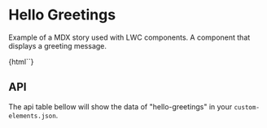 
<Meta title="Docs/Greetings" />

# Hello Greetings

Example of a MDX story used with LWC components.
A component that displays a greeting message.

<Preview withToolbar>
  <Story name="Simple Documentation" height="60px">
      {html`<hello-greetings></hello-greetings>`}
  </Story>
</Preview>

## API

The api table bellow will show the data of "hello-greetings" in your `custom-elements.json`.

<Props of="hello-greetings" />

